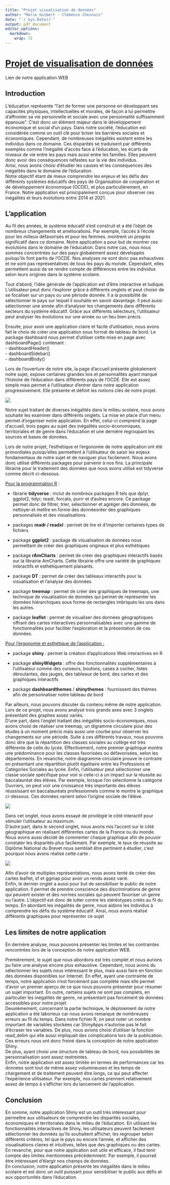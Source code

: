 ```yaml
---
title: "Projet visualisation de données"
author: "Marie Guibert - Clémence Chesnais"
date: "`r Sys.Date()`"
output: pdf_document
editor_options: 
  markdown: 
    wrap: 72
---
```


# [Projet de visualisation de données]{.underline}

Lien de notre application WEB

## Introduction

L'éducation représente "l'art de former une personne en développant ses
capacités physiques, intellectuelles et morales, de façon à lui
permettre d'affronter sa vie personnelle et sociale avec une
personnalité suffisamment épanouie". C'est donc un élément majeur dans
le développement économique et social d'un pays. Dans notre société,
l'éducation est considérée comme un outil clé pour briser les barrières
sociales et économiques. Cependant, de nombreuses inégalités existent
entre les individus dans ce domaine. Ces disparités se traduisent par
différents exemples comme l'inégalité d'accès face à l'éducation, les
écarts de niveaux de vie entre les pays mais aussi entre les familles.
Elles peuvent donc avoir des conséquences néfastes sur la vie des
individus.\
Ainsi, nous avons choisi d'étudier les causes et les conséquences des
inégalités dans le domaine de l'éducation.\
Notre objectif étant de mieux comprendre les enjeux et les défis des
différents systèmes éducatifs des pays de Organisation de coopération et
de développement économique (OCDE), et plus particulièrement, en France.
Notre application est principalement conçue pour observer ces inégalités
et leurs évolutions entre 2014 et 2021.

## L'application

Au fil des années, le système éducatif s'est construit et a été l'objet
de nombreux changements et améliorations. Par exemple, l'accès à l'école
pour les milieux défavorisés et pour les femmes. montrent un progrès
significatif dans ce domaine. Notre application a pour but de montrer
ces évolutions dans le domaine de l'éducation. Dans notre cas, nous nous
sommes concentrées sur des pays globalement assez développés puisqu'ils
font partis de l'OCDE. Nos analyses ne sont donc pas exhaustives et ne
sont pas représentatives de tous les pays du monde. Cependant, elles
permettent aussi de se rendre compte de différences entre les individus
selon leurs origines dans le système scolaire.

Tout d'abord, l'idée générale de l'application est d'être interactive et
ludique. L'utilisateur peut donc l'explorer grâce à différents onglets
et peut choisir de se focaliser sur un pays ou une période donnée. Il a
la possibilité de sélectionner le pays sur lequel il souhaite en savoir
davantage. Il peut aussi sélectionner une année afin d'analyser les
changements dans différents secteurs du système éducatif. Grâce aux
différents sélecteurs, l'utilisateur peut analyser les évolutions sur
une année ou un lieu bien précis.

Ensuite, pour avoir une application claire et facile d'utilisation, nous
avons fait le choix de créer une application sous format de tableau de
bord. Le package dashboard nous permet d'utiliser cette mise en page
avec dashboardPage() contenant :\
- dashboardHeader()\
- dashboardSidebar()\
- dashboardBody()

Lors de l'ouverture de notre site, la page d'accueil présente
globalement notre sujet, expose certaines grandes lois et personnalités
ayant marqué l'histoire de l'éducation dans différents pays de l'OCDE.
Elle est assez simple mais permet à l'utilisateur d'entrer dans notre
application progressivement. Elle présente et définit les notions clés
de notre projet.

![](images/paste-D73E84D4.png)

Notre sujet traitant de diverses inégalités dans le milieu scolaire,
nous avons souhaité les examiner dans différents onglets. La mise en
place d'un menu permet d'organiser notre application. En effet, celui-ci
comprend la page d'accueil, trois pages au sujet des inégalités
socio-économiques, territoriales et de genre dans l'éducation et une
dernière regroupant les sources et bases de données.

Lors de notre projet, l'esthétique et l'ergonomie de notre application
ont été primordiales puisqu'elles permettent à l'utilisateur de saisir
les enjeux fondamentaux de notre sujet et de naviguer plus facilement.
Nous avons donc utilisé différents packages pour parvenir à nos fins. La
principale librairie pour le traitement des données que nous avons
utilisé est tidyverse comme décrit ci-dessous.

[Pour la programmation R]{.underline} :

-   librarie **tidyverse** : inclut de nombreux packages R tels que
    dplyr, ggplot2, tidyr, readr, forcats, purrr et d'autres encore. Ce
    package permet donc de filtrer, trier, sélectionner et agréger des
    données, de nettoyer et mettre en forme des donnéesréer des
    graphiques personnalisés et des visualisations.

-   packages **readr / readxl** : permet de lire et d'importer certaines
    types de fichiers

-   package **ggplot2** : package de visualisation de données nous
    permettant de créer des graphiques originaux et plus esthétiques

-   package **rAmCharts** : permet de créer des graphiques interactifs
    basés sur la librairie AmCharts. Cette librairie offre une variété
    de graphiques interactifs et esthétiquement plaisants.

-   package **DT** : permet de créer des tableaux interactifs pour la
    visualisation et l'analyse des données

-   package **treemap** : permet de créer des graphiques de treemaps,
    une technique de visualisation de données qui permet de représenter
    les données hiérarchiques sous forme de rectangles imbriqués les uns
    dans les autres.

-   package **leaflet** : permet de visualiser des données géographiques
    offrant des cartes interactives personnalisables avec une gamme de
    fonctionnalités pour faciliter l'exploration et la présentation de
    ces données.

[Pour l'ergonomie et esthétique de l'application :]{.underline}

-   package **shiny** : permet la création d'applications Web
    interactives en R

-   package **shinyWidgets** : offre des fonctionnalités supplémentaires
    à l'utilisateur comme des curseurs, boutons, cases à cocher, listes
    déroulantes, des jauges, des tableaux de bord, des cartes et des
    graphiques interactifs

-   package **dashboardthemes** / **shinythemes** : fournissent des
    thèmes afin de personnaliser notre tableau de bord

<!-- -->

Par ailleurs, nous pouvons discuter du contenu même de notre
application. Lors de ce projet, nous avons analysé trois grands axes
avec 3 onglets présentant des graphes assez variés.\
D'une part, dans l'onglet traitant des inégalités socio-économiques,
nous avons choisi de réaliser une treemap, un digramme circulaire pour
des études à un moment précis mais aussi une courbe pour observer les
changements sur une période. Suite à ces différents travaux, nous
pouvons donc dire que la répartition des classes sociales au collège est
très différente de celle du lycée. Effectivement, notre premier
graphique montre une prédominance pour les classes favorisées ou
défavorisées, selon les départements. En revanche, notre diagramme
circulaire prouve le contraire en présentant une répartition plutôt
égalitaire entre les Professions et Catégories Sociales au lycée. Enfin,
l'utilisateur peut sélectionner une classe sociale spécifique pour voir
si celle-ci a un impact sur la réussite au baccalauréat des élèves. Par
exemple, lorsque l'on sélectionne la catégorie Ouvriers, on peut voir
une croissance très importante des élèves réussissant en baccalauréats
professionnels comme le montre le graphique ci-dessous. Ces données
varient selon l'origine sociale de l'élève.

![](images/paste-EB26810D.png)

Dans cet onglet, nous avons essayé de privilégié le côté interactif pour
stimuler l'utilisateur au maximum.\
D'autre part, dans le second onglet, nous avons mis l'accent sur le côté
géographique en réalisant différentes cartes de la France ou du monde.
Nous avons aussi décidé de commenter chaque graphique afin de pouvoir
constater les disparités plus facilement. Par exemple, le taux de
réussite au Diplôme National du Brevet nous semblait être pertinent à
étudier, c'est pourquoi nous avons réalisé cette carte :

![](images/paste-FB596EB0.png)

Afin d'avoir de multiples représentations, nous avons tenté de créer des
cartes leaflet, sf et ggmap pour avoir un rendu assez varié.\
Enfin, le dernier onglet a aussi pour but de sensibiliser le public de
notre application. Il permet de prendre conscience des discriminations
de genre qui peuvent exister et des normes sociales qui peuvent
favoriser un genre ou l'autre. L'objectif est donc de lutter contre les
stéréotypes créés au fil du temps. En abordant les inégalités de genre,
nous aidons les individus à comprendre les défis du système éducatif.
Ainsi, nous avons réalisé différents graphiques pour représenter ce
sujet

## Les limites de notre application

En dernière analyse, nous pouvons présenter les limites et les
contraintes rencontrées lors de la conception de notre application WEB.

Premièrement, le sujet que nous abordons est très complet et nous
aurions pu faire une analyse encore plus exhaustive. Cependant, nous
avons du sélectionner les sujets nous intéressant le plus, mais aussi
faire en fonction des données disponibles sur Internet. En effet, ayant
une contrainte de temps, notre application n'est forcément pas complète
mais elle permet d'avoir un premier aperçu de ce que nous pouvons
présenter pour résumer un sujet important. En outre, certains sujets ne
sont pas complets, en particulier les inégalités de genre, ne présentant
pas forcément de données accessibles pour notre projet.\
Deuxièmement, concernant la partie technique, le déploiement de notre
application a été laborieux car nous avons remarqué de nombreuses
erreurs au fil du temps. Dans notre fichier R, on peut noter un nombre
important de variables stockées car ShinyApps n'autorise pas le fait
d'écraser les variables. De plus, nous avions choisi d'utiliser la
fonction read_delim qui elle aussi impliquait des complications lors de
la publication. Ces erreurs nous ont donc freiné dans la conception de
notre application Shiny.\
De plus, ayant choisi une structure de tableau de bord, nos possibilités
de personnalisation sont assez restreintes.\
Enfin, notre application est assez limitée en termes de performances car
les données sont tout de même assez volumineuses et les temps de
chargement et de traitement peuvent être longs, ce qui peut affecter
l'expérience utilisateur. Par exemple, nos cartes prennent relativement
assez de temps à s'afficher lors du lancement de l'application.

## Conclusion

En somme, notre application Shiny est un outil très intéressant pour
permettre aux utilisateurs de comprendre les disparités sociales,
économiques et territoriales dans le milieu de l'éducation. En utilisant
les fonctionnalités interactives de Shiny, les utilisateurs peuvent
facilement sélectionner les données qu'ils souhaitent afficher, les
regrouper selon différents critères, tel que le pays ou encore l'année,
et afficher des visualisations claires et intuitives, telles que des
graphiques ou des cartes.\
En revanche, pour que notre application soit utile et efficace, il faut
tenir compte des limites mentionnées précédemment. Par exemple, il
pourrait être intéressant d'élargir nos champs de données.\
En conclusion, notre application présente les inégalités dans le milieu
scolaire et est donc un outil puissant pour sensibiliser le public aux
défis et aux opportunités dans l'éducation.
